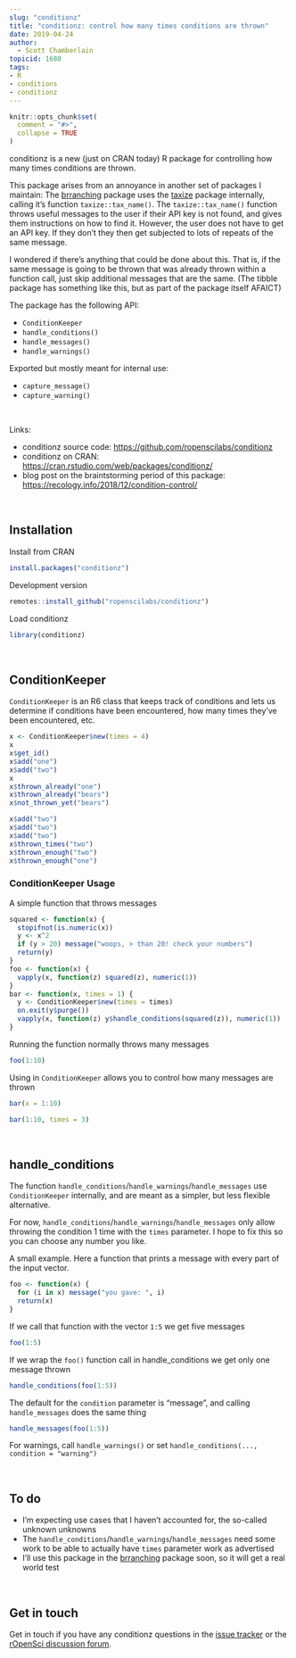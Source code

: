 ```yaml
---
slug: "conditionz"
title: "conditionz: control how many times conditions are thrown"
date: 2019-04-24
author:
  - Scott Chamberlain
topicid: 1680
tags:
- R
- conditions
- conditionz
---
```


```r
knitr::opts_chunk$set(
  comment = "#>",
  collapse = TRUE
)
```

conditionz is a new (just on CRAN today) R package for controlling how many times conditions are thrown.

This package arises from an annoyance in another set of packages I maintain: The [brranching][] package uses
the [taxize][] package internally, calling it’s function `taxize::tax_name()`. The `taxize::tax_name()` function
throws useful messages to the user if their API key is not found, and gives them instructions
on how to find it. However, the user does not have to get an API key. If they don’t they then get subjected to
lots of repeats of the same message.

I wondered if there’s anything that could be done about this. That is, if the same message is going to be
thrown that was already thrown within a function call, just skip additional messages that are the same.
(The tibble package has something like this, but as part of the package itself AFAICT)

The package has the following API:

- `ConditionKeeper`
- `handle_conditions()`
- `handle_messages()`
- `handle_warnings()`

Exported but mostly meant for internal use:

- `capture_message()`
- `capture_warning()`

<br>

Links:

* conditionz source code: <https://github.com/ropenscilabs/conditionz>
* conditionz on CRAN: <https://cran.rstudio.com/web/packages/conditionz/>
* blog post on the braintstorming period of this package: <https://recology.info/2018/12/condition-control/>


<br>

## Installation

Install from CRAN

```r
install.packages("conditionz")
```

Development version

```r
remotes::install_github("ropenscilabs/conditionz")
```

Load conditionz

```r
library(conditionz)
```

<br>

## ConditionKeeper

`ConditionKeeper` is an R6 class that keeps track of conditions and lets
us determine if conditions have been encountered, how many times they've 
been encountered, etc.

```r
x <- ConditionKeeper$new(times = 4)
x
x$get_id()
x$add("one")
x$add("two")
x
x$thrown_already("one")
x$thrown_already("bears")
x$not_thrown_yet("bears")

x$add("two")
x$add("two")
x$add("two")
x$thrown_times("two")
x$thrown_enough("two")
x$thrown_enough("one")
```

### ConditionKeeper Usage

A simple function that throws messages

```r
squared <- function(x) {
  stopifnot(is.numeric(x))
  y <- x^2
  if (y > 20) message("woops, > than 20! check your numbers")
  return(y)
}
foo <- function(x) {
  vapply(x, function(z) squared(z), numeric(1))
}
bar <- function(x, times = 1) {
  y <- ConditionKeeper$new(times = times)
  on.exit(y$purge())
  vapply(x, function(z) y$handle_conditions(squared(z)), numeric(1))
}
```

Running the function normally throws many messages

```r
foo(1:10)
```

Using in `ConditionKeeper` allows you to control how many messages
are thrown

```r
bar(x = 1:10)
```

```r
bar(1:10, times = 3)
```

<br>

## handle_conditions

The function `handle_conditions`/`handle_warnings`/`handle_messages` use 
`ConditionKeeper` internally, and are meant as a simpler, but less flexible
alternative.

For now, `handle_conditions`/`handle_warnings`/`handle_messages` only allow 
throwing the condition 1 time with the `times` parameter. I hope to fix this 
so you can choose any number you like. 

A small example. Here a function that prints a message with every part of the
input vector.

```r
foo <- function(x) {
  for (i in x) message("you gave: ", i)
  return(x)
}
```

If we call that function with the vector `1:5` we get five messages

```r
foo(1:5)
```

If we wrap the `foo()` function call in handle_conditions we get only 
one message thrown

```r
handle_conditions(foo(1:5))
```

The default for the `condition` parameter is "message", and calling `handle_messages`
does the same thing

```r
handle_messages(foo(1:5))
```

For warnings, call `handle_warnings()` or set `handle_conditions(..., condition = "warning")`


<br>

## To do

- I'm expecting use cases that I haven't accounted for, the so-called unknown unknowns
- The `handle_conditions`/`handle_warnings`/`handle_messages` need some work to be able
to actually have `times` parameter work as advertised
- I'll use this package in the [brranching][] package soon, so it will get a real world
test

<br>

## Get in touch

Get in touch if you have any conditionz questions in the 
[issue tracker](https://github.com/ropenscilabs/conditionz/issues) or the 
[rOpenSci discussion forum](https://discuss.ropensci.org/).


[conditionz]: https://github.com/ropenscilabs/conditionz
[taxize]: https://github.com/ropensci/taxize
[brranching]: https://github.com/ropensci/brranching
